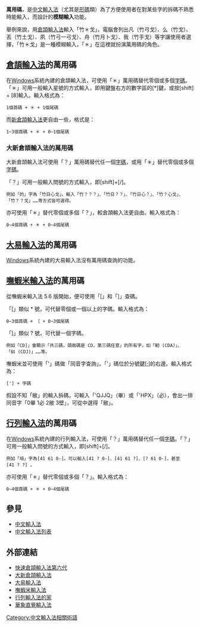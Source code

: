 '''萬用碼'''，是[[中文輸入法|中文輸入法]]（尤其是[[形碼|形碼]]類）為了方便使用者在對某些字的拆碼不熟悉時能輸入，而設計的'''模糊輸入'''功能。

舉例來說，用[[倉頡輸入法|倉頡輸入法]]輸入「竹＊戈」，電腦會列出凡（竹弓戈）、么（竹戈）、丟（竹土戈）、夙（竹弓一弓戈）、舟（竹月卜戈）、我（竹手戈）等字讓使用者選擇，「竹＊戈」是一種模糊輸入，「＊」在這裡就扮演萬用碼的角色。

== [[倉頡輸入法|倉頡輸入法]]的萬用碼 ==
在[[Windows|Windows]]系統內建的倉頡輸入法，可使用「＊」萬用碼替代零個或多個[[字碼|字碼]]。「＊」可用一般輸入星號的方式輸入，即用鍵盤右方的數字區的[*]鍵，或按[shift] + [8]輸入。輸入格式為：

 1個首碼 + ＊ + 1個尾碼

而[[新倉頡輸入法|新倉頡輸入法]]更自由一些，格式是：

 1~3個首碼 + ＊ + 0~1個尾碼

=== 大新倉頡輸入法的萬用碼 ===
大新倉頡輸入法可使用「？」萬用碼替代任一個[[字碼|字碼]]，或用「＊」替代零個或多個[[字碼|字碼]]。

「？」可用一般輸入問號的方式輸入，即[shift]+[/]。

 例如「的」字為「竹日心戈」。輸入「竹？？？」、「竹日？？」、「竹日心？」、「竹？心戈」、「竹？？戈」……等方式皆可選得。

亦可使用「＊」替代零個或多個「？」，較倉頡輸入法更自由。輸入格式為：

 0~4個首碼 + ＊ + 0~4個尾碼

== [[大易輸入法|大易輸入法]]的萬用碼 ==
[[Windows|Windows]]系統內建的大易輸入法沒有萬用碼查詢的功能。

== [[嘸蝦米輸入法|嘸蝦米輸入法]]的萬用碼 ==
從嘸蝦米輸入法 5.6 版開始，便可使用「[」和「]」查碼。

「[」類似 * 號，可代替零個或一個以上的字碼。輸入格式為：

 0~3個首碼 + ［ + 0~3個尾碼

「]」類似 ? 號，可代替一個字碼。

 例如「CD]」會顯示「共三碼，頭兩碼是 CD，第三碼任意」的所有字，如「軔 (CDA)」、「蚪 (CDJ)」……等。

嘸蝦米並可使用「'」碼做「同音字查詢」。「'」碼位於分號鍵[;]的右邊。輸入格式為：

 ['] + 字碼

假設不知「敝」的輸入拆碼，可輸入「'QJJQ」（畢）或「'HPX」（必），會出一排同音字「0畢 1必 2敝 3壁」，可從中選得「敝」。

== [[行列輸入法|行列輸入法]]的萬用碼 ==
在[[Windows|Windows]]系統內建的行列輸入法，可使用「？」萬用碼替代任一個[[字碼|字碼]]。「？」可用一般輸入問號的方式輸入，即[shift]+[/]。

 例如「培」字為[41 61 0-]。可以輸入[41 ? 0-]、[41 61 ?]、[? 61 0-]，甚至[41 ? ?] 。

亦可使用「＊」替代零個或多個「？」。輸入格式為：

 0~4個首碼 + ＊ + 0~4個尾碼

== 參見 ==
*[[中文輸入法|中文輸入法]]
*[[中文輸入法列表|中文輸入法列表]]

== 外部連結 ==
*[http://lsd.hkcampus.net/~lsd-mch/ 快速倉頡輸入法第六代] {{Wayback|url=http://lsd.hkcampus.net/~lsd-mch/ |date=20110222114332 }}
*[http://www.eztyping.com.tw 大新倉頡輸入法] {{Wayback|url=http://www.eztyping.com.tw/ |date=20210413022519 }}
*[https://web.archive.org/web/20090828165214/http://www.dayi.com/DAYI_AREA/Default.htm 大易輸入法]
*[http://www.liu.com.tw 嘸蝦米輸入法] {{Wayback|url=http://www.liu.com.tw/ |date=20090318194338 }}
*[https://web.archive.org/web/20170914222318/http://www.array.com.tw/ 行列輸入法的家]
*[https://web.archive.org/web/20060504102234/http://www.pictograph.com.tw/ 華象直覺輸入法]

[[Category:中文輸入法相關術語|Category:中文輸入法相關術語]]